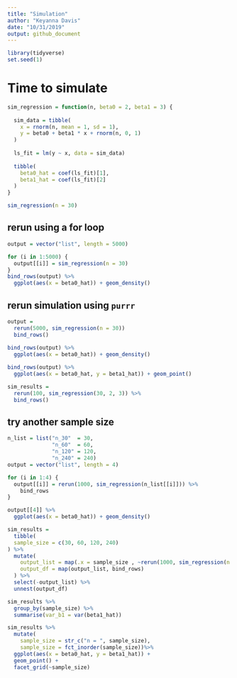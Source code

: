 ```yaml
---
title: "Simulation"
author: "Keyanna Davis"
date: "10/31/2019"
output: github_document
---
```


```r
library(tidyverse)
set.seed(1)
```

# Time to simulate

```r

sim_regression = function(n, beta0 = 2, beta1 = 3) {
  
  sim_data = tibble(
    x = rnorm(n, mean = 1, sd = 1),
    y = beta0 + beta1 * x + rnorm(n, 0, 1)
  )
  
  ls_fit = lm(y ~ x, data = sim_data)
  
  tibble(
    beta0_hat = coef(ls_fit)[1],
    beta1_hat = coef(ls_fit)[2]
  )
}
```

```r
sim_regression(n = 30)
```

## rerun using a for loop

```r
output = vector("list", length = 5000)

for (i in 1:5000) {
  output[[i]] = sim_regression(n = 30)
}
bind_rows(output) %>% 
  ggplot(aes(x = beta0_hat)) + geom_density()

```

## rerun simulation using `purrr`

```r
output = 
  rerun(5000, sim_regression(n = 30))
  bind_rows()
  
bind_rows(output) %>% 
  ggplot(aes(x = beta0_hat)) + geom_density()
```

```r
bind_rows(output) %>% 
  ggplot(aes(x = beta0_hat, y = beta1_hat)) + geom_point()
```

```r
sim_results = 
  rerun(100, sim_regression(30, 2, 3)) %>% 
  bind_rows()
```


## try another sample size 
```r
n_list = list("n_30"  = 30, 
              "n_60"  = 60, 
              "n_120" = 120, 
              "n_240" = 240)
output = vector("list", length = 4)

for (i in 1:4) {
  output[[i]] = rerun(1000, sim_regression(n_list[[i]])) %>% 
    bind_rows
}

output[[4]] %>% 
  ggplot(aes(x = beta0_hat)) + geom_density()
```



```r
sim_results = 
  tibble(
  sample_size = c(30, 60, 120, 240)
) %>% 
  mutate(
    output_list = map(.x = sample_size , ~rerun(1000, sim_regression(n = .x))), 
    output_df = map(output_list, bind_rows)
  ) %>% 
  select(-output_list) %>% 
  unnest(output_df)
```


```r
sim_results %>% 
  group_by(sample_size) %>% 
  summarise(var_b1 = var(beta1_hat))
```

```r
sim_results %>% 
  mutate(
    sample_size = str_c("n = ", sample_size),
    sample_size = fct_inorder(sample_size))%>% 
  ggplot(aes(x = beta0_hat, y = beta1_hat)) + 
  geom_point() + 
  facet_grid(~sample_size)
  
```

